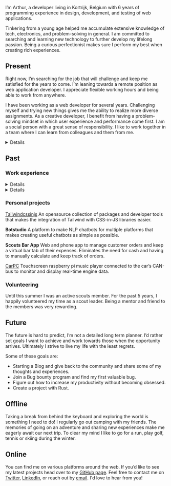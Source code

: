 
I’m Arthur, a developer living in Kortrijk, Belgium with 6 years of programming experience in design, development, and testing of web applications.

Tinkering from a young age helped me accumulate extensive knowledge of tech, electronics, and problem-solving in general. I am committed to searching and learning new technology to further develop my lifelong passion. Being a curious perfectionist makes sure I perform my best when creating rich experiences.

## Present

Right now, I’m searching for the job that will challenge and keep me satisfied for the years to come. I’m leaning towards a remote position as web application developer. I appreciate flexible working hours and being able to work from anywhere.

I have been working as a web developer for several years. Challenging myself and trying new things gives me the ability to realize more diverse assignments. As a creative developer, I benefit from having a problem-solving mindset in which user experience and performance come first. I am a social person with a great sense of responsibility. I like to work together in a team where I can learn from colleagues and them from me.

<Details summary={<summary><strong>Technical skills</strong></summary>}>


| LANGUAGES  | FRAMEWORKS &<br/>LIBRARIES | CLOUD    | TOOLS      |
| ---------- | -------------------------- | -------- | ---------- |
| Javascript | Node.js                    | AWS      | Jest       |
| Typescript | ReactJS                    | Firebase | Git        |
| HTML       | Next.js                    | GCP      | REST       |
| CSS/Sass   | Tailwindcss                | Azure    | PostgreSQL |
| SQL        | Apollo                     | Vercel   | Redux      |
| GraphQL    | Prisma                     | Netlify  | MongoDB    |

</Details>


## Past

### Work experience

<Details summary={<summary><strong>Eureka Expert - Intern Front-end developer</strong> (Online education platform)</summary>}>


- Collaborated 3 days remotely on the development of the platform with the developer lead.
- Added gamification by creating virtual currency, HTML5 mini-games, and avatar store.
- Explored new development projects and gave detailed presentations about the assessments.
- Improved UX through analyzing user interaction when assisting teachers in the classroom.
- Saved hours of manual labor by building web scrapers to automate the extraction of course material.

</Details>


<Details summary={<summary><strong>Aptus - Full-stack developer</strong> (IoT solutions provider)</summary>}>


- Collaborated remotely with developers while consulting at the company's largest client.
- Worked as a full-stack consultant for multiple customers.
- Maintained and expanded 30+ highly customized platforms aimed at improving employee physical health with data gathered from smart wearables.
- Created clean and intuitive web applications to monitor and control custom hardware solutions.
- Build cloud servers to control, monitor, and gather data wirelessly from custom hardware.
- Worked closely with designers and project managers to deliver solutions consistent with the product roadmap and release plan milestones.

</Details>


### Personal projects

[Tailwindcssinjs](https://github.com/Arthie/tailwindcssinjs)
An opensource collection of packages and developer tools that makes the integration of Tailwind with CSS-in-JS libraries easier.

**Botstudio**
A platform to make NLP chatbots for multiple platforms that makes creating useful chatbots as simple as possible.

**Scouts Bar App**
Web and phone app to manage customer orders and keep a virtual bar tab of their expenses. Eliminates the need for cash and having to manually calculate and keep track of orders.

[CarPC](https://github.com/Arthie/CarPC)
Touchscreen raspberry pi music player connected to the car’s CAN-bus to monitor and display real-time engine data.

### Volunteering

Until this summer I was an active scouts member. For the past 5 years, I happily volunteered my time as a scout leader. Being a mentor and friend to the members was very rewarding.

## Future

The future is hard to predict, I’m not a detailed long term planner. I’d rather set goals I want to achieve and work towards those when the opportunity arrives. Ultimately I strive to live my life with the least regrets.

Some of these goals are:

- Starting a Blog and give back to the community and share some of my thoughts and experiences.
- Join a Bug bounty program and find my first valuable bug.
- Figure out how to increase my productivity without becoming obsessed.
- Create a project with Rust.

## Offline

Taking a break from behind the keyboard and exploring the world is something I need to do! I regularly go out camping with my friends. The memories of going on an adventure and sharing new experiences make me eagerly await our next trip. To clear my mind I like to go for a run, play golf, tennis or skiing during the winter.

## Online

You can find me on various platforms around the web. If you’d like to see my latest projects head over to my [GitHub page](https://github.com/Arthie). Feel free to contact me on [Twitter](https://twitter.com/arthurpetrie_), [LinkedIn](https://www.linkedin.com/in/arthurpetrie), or reach out by [email](contact@arthurpetrie.com). I'd love to hear from you!
